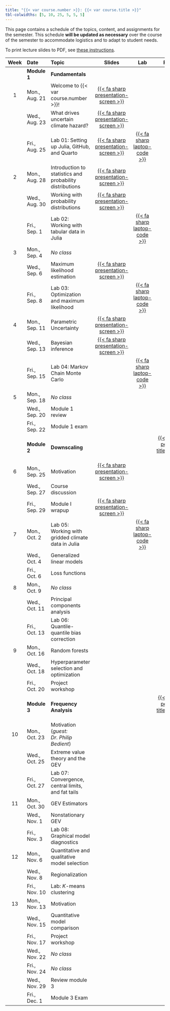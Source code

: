 ```yaml
---
title: "{{< var course.number >}}: {{< var course.title >}}"
tbl-colwidths: [5, 10, 25, 5, 5, 5]
---
```


This page contains a schedule of the topics, content, and assignments for the semester.
This schedule **will be updated as necessary** over the course of the semester to accommodate logistics and to adapt to student needs.

To print lecture slides to PDF, see [these instructions](https://quarto.org/docs/presentations/revealjs/presenting.html#print-to-pdf){target=_blank}.

::: column-screen-inset-right
| Week | Date        | Topic | Slides | Lab | Project |
|:----:|:-----------|:------|:------:|:---:|:-------:|
|      | **Module 1** | **Fundamentals** | | | |
| 1    | Mon., Aug. 21 | Welcome to {{< var course.number >}}! | [{{< fa sharp presentation-screen >}}](slides/lecture01-welcome.qmd){target="_blank"}  | | |
|      | Wed., Aug. 23 | What drives uncertain climate hazard? | [{{< fa sharp presentation-screen >}}](slides/lecture01-climate.qmd){target="_blank"}  | | |
|      | Fri., Aug. 25 | Lab 01: Setting up Julia, GitHub, and Quarto | [{{< fa sharp presentation-screen >}}](slides/lecture01-lab.qmd){target="_blank"} | [{{< fa sharp laptop-code >}}](labs/lab01/instructions.qmd) | |
| 2    | Mon., Aug. 28 | Introduction to statistics and probability distributions | [{{< fa sharp presentation-screen >}}](slides/lecture02-distributions.qmd){target="_blank"} | | |
|      | Wed., Aug. 30 | Working with probability distributions | [{{< fa sharp presentation-screen >}}](slides/lecture02-marginal-joint-conditional.qmd){target="_blank"} | | |
|      | Fri., Sep. 1  | Lab 02: Working with tabular data in Julia | | [{{< fa sharp laptop-code >}}](labs/lab02/template.qmd) | |
| 3    | Mon., Sep. 4  | *No class* | | | |
|      | Wed., Sep. 6  | Maximum likelihood estimation | [{{< fa sharp presentation-screen >}}](slides/lecture03-maximum-likelihood.qmd){target="_blank"} | | |
|      | Fri., Sep. 8  | Lab 03: Optimization and maximum likelihood | | [{{< fa sharp laptop-code >}}](labs/lab03/template.qmd) | |
| 4    | Mon., Sep. 11 | Parametric Uncertainty | [{{< fa sharp presentation-screen >}}](slides/lecture04-bayes1.qmd){target="_blank"} | | |
|      | Wed., Sep. 13 | Bayesian inference | [{{< fa sharp presentation-screen >}}](slides/lecture04-bayes2.qmd){target="_blank"} | | |
|      | Fri., Sep. 15 | Lab 04: Markov Chain Monte Carlo | | [{{< fa sharp laptop-code >}}](labs/lab04/template.qmd) | |
|  5   | Mon., Sep. 18 | *No class* | | | |
|      | Wed., Sep. 20 | Module 1 review | | | |
|      | Fri., Sep. 22 | Module 1 exam | | | |
|      | **Module 2** | **Downscaling** | | | [{{< fa sharp pen-field title="Project 2" >}}](projects/project02/project02.qmd) |
| 6    | Mon., Sep. 25 | Motivation | [{{< fa sharp presentation-screen >}}](slides/lecture05-downscaling.qmd){target="_blank"} | | |
|      | Wed., Sep. 27 | Course discussion | | | |
|      | Fri., Sep. 29 | Module I wrapup | [{{< fa sharp presentation-screen >}}](slides/lecture05-module-1-wrapup.qmd){target="_blank"} | | |
| 7    | Mon., Oct. 2  | Lab 05: Working with gridded climate data in Julia | | [{{< fa sharp laptop-code >}}](labs/lab05/template.qmd) | |
|      | Wed., Oct. 4  | Generalized linear models | | | |
|      | Fri., Oct. 6  | Loss functions | | | |
| 8    | Mon., Oct. 9  | *No class* | | | |
|      | Wed., Oct. 11 | Principal components analysis  | | | |
|      | Fri., Oct. 13 | Lab 06: Quantile-quantile bias correction | | | |
| 9    | Mon., Oct. 16 | Random forests | | | |
|      | Wed., Oct. 18 | Hyperparameter selection and optimization | | | |
|      | Fri., Oct. 20 | Project workshop | | | |
|      | **Module 3** | **Frequency Analysis** | | | [{{< fa sharp pen-field title="Project 3" >}}](projects/project03/project03.qmd) |
| 10   | Mon., Oct. 23 | Motivation (*guest: Dr. Philip Bedient*)  | | | |
|      | Wed., Oct. 25 | Extreme value theory and the GEV | | | |
|      | Fri., Oct. 27 | Lab 07: Convergence, central limits, and fat tails | | | |
| 11   | Mon., Oct. 30 | GEV Estimators | | | |
|      | Wed., Nov. 1  | Nonstationary GEV | | | |
|      | Fri., Nov. 3  | Lab 08: Graphical model diagnostics | | | |
| 12   | Mon., Nov. 6  | Quantitative and qualitative model selection | | | |
|      | Wed., Nov. 8  | Regionalization | | | |
|      | Fri., Nov. 10 | Lab: $K$-means clustering | | | |
| 13   | Mon., Nov. 13 | Motivation | | | |
|      | Wed., Nov. 15 | Quantitative model comparison | | | |
|      | Fri., Nov. 17 | Project workshop | | | |
|      | Wed., Nov. 22 | *No class* | | | |
|      | Fri., Nov. 24 | *No class* | | | |
|      | Wed., Nov. 29 | Review module 3 | | | |
|      | Fri., Dec. 1  | Module 3 Exam | | | |
:::
